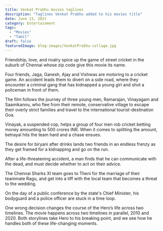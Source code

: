 ```yaml
---
title: Venkat Prabhu movies taglines
description: "Taglines Venkat Prabhu added to his movies title"
date: June 13, 2021
category: Entertainment
tags:
  - "Movies"
  - "Tamil"
draft: false
featuredImage: blog-images/VenkatPrabhu-collage.jpg
---
```


<BlogCard
    title="Chennai 600028"
    postername="Chennai620028.jpg"
    year="2007"
    genre="Comedy, Drama, Romance"
    pg="TV-14"
    tagline="A Venkat Prabhu FILM">
    Friendship, love, and rivalry spice up the game of street cricket in the suburb of Chennai whose zip code give this movie its name.
</BlogCard>

<BlogCard
    title="Saroja"
    postername="Saroja-release.jpeg"
    year="2008"
    genre="Action, Comedy, Thriller"
    pg="TV-14"
    tagline="A Venkat Prabhu MOVIE">
    Four friends, Jaga, Ganesh, Ajay and Vishwas are motoring to a cricket game. An accident leads them to divert on a side road, where they encounter a criminal gang that has kidnapped a young girl and shot a policeman in front of them.
</BlogCard>

<BlogCard
    title="Goa"
    postername="Goa-thefilm.jpeg"
    year="2010"
    genre="Comedy, Drama, Romance"
    pg="TV-14"
    tagline="A Venkat Prabhu HOLIDAY">
    The film follows the journey of three young men, Ramarajan, Vinayagam and Saamikannu, who flee from their remote, conservative village to escape their overly strict families and travel to the international tourist-destination Goa.
</BlogCard>

<BlogCard
    title="Mankatha"
    postername="mankatha.jpeg"
    year="2011"
    genre="Epic Fantasy, Action/Thriller"
    pg="TV-14"
    tagline="A Venkat Prabhu GAME">
    Vinayak, a suspended cop, helps a group of four men rob cricket betting money amounting to 500 crores INR. When it comes to splitting the amount, betrayal hits the team hard and a chase ensues.
</BlogCard>

<BlogCard
    title="Briyani"
    postername="briyani.jpg"
    year="2013"
    genre="Action, Comedy, Thriller"
    pg="TV-14"
    tagline="A Venkat Prabhu DIET">
    The desire for biryani after drinks lands two friends in an endless frenzy as they get framed for a kidnapping and go on the run.
</BlogCard>

<BlogCard
    title="Mass Engira Masilamani"
    postername="mass.jpeg"
    year="2013"
    genre="Action, Comedy, Drama"
    pg="TV-14"
    tagline="A Venkat Prabhu SIXER">
    After a life-threatening accident, a man finds that he can communicate with the dead, and must decide whether to act on their advice.
</BlogCard>

<BlogCard
    title="Chennai 600028 II"
    postername="chennai620028-2.jpeg"
    year="2016"
    genre="Comedy, Drama, Romance"
    pg="TV-14"
    tagline="A Venkat Prabhu REUNION">
    The Chennai Sharks XI team goes to Theni for the marriage of their teammate Ragu, and get into a tiff with the local team that becomes a threat to the wedding.
</BlogCard>

<BlogCard
    title="Maanaadu"
    postername="maanaadu.jpeg"
    year="2021"
    genre="Sci-Fi, Action, Time Loop Thriller"
    pg="TV-14"
    tagline="A Venkat Prabhu POLITICS">
    On the day of a public conference by the state's Chief Minister, his bodyguard and a police officer are stuck in a time loop.
</BlogCard>

<BlogCard
    title="Manmadha Leelai"
    postername="ManmadhaLeelai.jpeg"
    year="2022"
    genre="Adult, Black Comedy"
    pg="A"
    tagline="A Venkat Prabhu QUICKIE">
    One wrong decision changes the course of the Hero’s life across two timelines. The movie happens across two timelines in parallel, 2010 and 2020. Both storylines take Hero to his breaking point, and we see how he handles both of these life-changing moments.
</BlogCard>

<BlogCard
    title="Custody"
    postername="Custody.jpg"
    year="Upcoming Film"
    genre="N/A"
    pg="N/A"
    tagline="A Venkat Prabhu HUNT">
</BlogCard>

<BlogCard
    title="Party"
    postername="party.jpeg"
    year="Upcoming Film"
    genre="Epic Fantasy, Action/Thriller"
    pg="N/A"
    tagline="A Venkat Prabhu HANGOVER">
</BlogCard>

